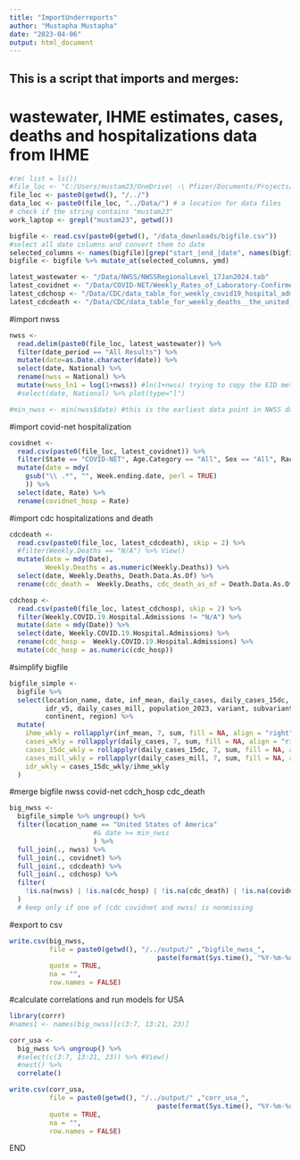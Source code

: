 ```yaml
---
title: "ImportUnderreports"
author: "Mustapha Mustapha"
date: "2023-04-06"
output: html_document
---
```

## This is a script that imports and merges:
# wastewater, IHME estimates, cases, deaths and hospitalizations data from IHME
```r

#rm( list = ls())
#file_loc <- "C:/Users/mustam23/OneDrive\ -\ Pfizer/Documents/Projects/wastewater/"
file_loc <- paste0(getwd(), "/../")
data_loc <- paste0(file_loc, "../Data/") # a location for data files 
# check if the string contains "mustam23"
work_laptop <- grepl("mustam23", getwd())

bigfile <- read.csv(paste0(getwd(), "/data_downloads/bigfile.csv"))
#select all date columns and convert them to date
selected_columns <- names(bigfile)[grep("start_|end_|date", names(bigfile))]
bigfile <- bigfile %>% mutate_at(selected_columns, ymd) 
```


```r
latest_wastewater <- "/Data/NWSS/NWSSRegionalLevel_17Jan2024.tab"
latest_covidnet <- "/Data/COVID-NET/Weekly_Rates_of_Laboratory-Confirmed_COVID-19_Hospitalizations_from_the_COVID-NET_Surveillance_System_20240129.csv"
latest_cdchosp <- "/Data/CDC/data_table_for_weekly_covid19_hospital_admissions_-_the_united_states.csv"
latest_cdcdeath <- "/Data/CDC/data_table_for_weekly_deaths__the_united_states.csv"

```

#import nwss
```r
nwss <- 
  read.delim(paste0(file_loc, latest_wastewater)) %>% 
  filter(date_period == "All Results") %>% 
  mutate(date=as.Date.character(date)) %>% 
  select(date, National) %>% 
  rename(nwss = National) %>%
  mutate(nwss_ln1 = log(1+nwss)) #ln(1+nwss) trying to copy the EID methodology
  #select(date, National) %>% plot(type="l")

#min_nwss <- min(nwss$date) #this is the earliest data point in NWSS database #max_nwss <- max(nwss$date) 
```
#import covid-net hospitalization
```r
covidnet <- 
  read.csv(paste0(file_loc, latest_covidnet)) %>% 
  filter(State == "COVID-NET", Age.Category == "All", Sex == "All", Race == "All") %>% 
  mutate(date = mdy(
    gsub("\\ .*", "", Week.ending.date, perl = TRUE)
    )) %>% 
  select(date, Rate) %>%
  rename(covidnet_hosp = Rate)
```

#import cdc hospitalizations and death
```r
cdcdeath <- 
  read.csv(paste0(file_loc, latest_cdcdeath), skip = 2) %>% 
  #filter(Weekly.Deaths == "N/A") %>% View()
  mutate(date = mdy(Date), 
         Weekly.Deaths = as.numeric(Weekly.Deaths)) %>%
  select(date, Weekly.Deaths, Death.Data.As.Of) %>%
  rename(cdc_death =  Weekly.Deaths, cdc_death_as_of = Death.Data.As.Of) #%>% View()

cdchosp <- 
  read.csv(paste0(file_loc, latest_cdchosp), skip = 2) %>%
  filter(Weekly.COVID.19.Hospital.Admissions != "N/A") %>%
  mutate(date = mdy(Date)) %>%
  select(date, Weekly.COVID.19.Hospital.Admissions) %>%
  rename(cdc_hosp =  Weekly.COVID.19.Hospital.Admissions) %>%
  mutate(cdc_hosp = as.numeric(cdc_hosp))

```

#simplify bigfile
```r
bigfile_simple <- 
  bigfile %>% 
  select(location_name, date, inf_mean, daily_cases, daily_cases_15dc, 
         idr_v5, daily_cases_mill, population_2023, variant, subvariant, 
         continent, region) %>%
  mutate(
    ihme_wkly = rollapplyr(inf_mean, 7, sum, fill = NA, align = "right"),
    cases_wkly = rollapplyr(daily_cases, 7, sum, fill = NA, align = "right"),
    cases_15dc_wkly = rollapplyr(daily_cases_15dc, 7, sum, fill = NA, align = "right"),
    cases_mill_wkly = rollapplyr(daily_cases_mill, 7, sum, fill = NA, align = "right"),
    idr_wkly = cases_15dc_wkly/ihme_wkly
  )
```

#merge bigfile nwss covid-net cdch_hosp cdc_death
```r
big_nwss <-
  bigfile_simple %>% ungroup() %>%
  filter(location_name == "United States of America" 
                     #& date >= min_nwss
                     ) %>% 
  full_join(., nwss) %>% 
  full_join(., covidnet) %>% 
  full_join(., cdcdeath) %>%
  full_join(., cdchosp) %>%
  filter( 
    !is.na(nwss) | !is.na(cdc_hosp) | !is.na(cdc_death) | !is.na(covidnet_hosp)
  ) 
  # keep only if one of (cdc covidnet and nwss) is nonmissing 
```

#export to csv
```r

write.csv(big_nwss,
          file = paste0(getwd(), "/../output/" ,"bigfile_nwss_", 
                                     paste(format(Sys.time(), "%Y-%m-%d-%I%p")), ".csv"),
          quote = TRUE,
          na = "",
          row.names = FALSE)
```

#calculate correlations and run models for USA
```r
library(corrr)
#names1 <- names(big_nwss)[c(3:7, 13:21, 23)]

corr_usa <- 
  big_nwss %>% ungroup() %>%
  #select(c(3:7, 13:21, 23)) %>% #View()
  #nest() %>%
  correlate()

write.csv(corr_usa,
          file = paste0(getwd(), "/../output/" ,"corr_usa_", 
                                     paste(format(Sys.time(), "%Y-%m-%d-%I%p")), ".csv"),
          quote = TRUE,
          na = "",
          row.names = FALSE)

```

############################### END ##################################
